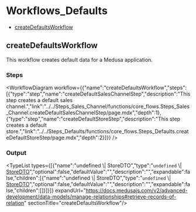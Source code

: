 
# Workflows\_Defaults

- [createDefaultsWorkflow](../../../modules/core_flows/page.mdx#createdefaultsworkflow)

## createDefaultsWorkflow

This workflow creates default data for a Medusa application.

### Steps

<WorkflowDiagram workflow={{"name":"createDefaultsWorkflow","steps":[{"type":"step","name":"createDefaultSalesChannelStep","description":"This step creates a default sales channel.","link":"../../Steps_Sales_Channel/functions/core_flows.Steps_Sales_Channel.createDefaultSalesChannelStep/page.mdx","depth":1},{"type":"step","name":"createDefaultStoreStep","description":"This step creates a default store.","link":"../../Steps_Defaults/functions/core_flows.Steps_Defaults.createDefaultStoreStep/page.mdx","depth":2}]}} />

### Output

<TypeList types={[{"name":"undefined \\| StoreDTO","type":"`undefined` \\| [StoreDTO](../../../store/interfaces/store.StoreDTO/page.mdx)","optional":false,"defaultValue":"","description":"","expandable":false,"children":[{"name":"undefined \\| StoreDTO","type":"`undefined` \\| [StoreDTO](../../../store/interfaces/store.StoreDTO/page.mdx)","optional":false,"defaultValue":"","description":"","expandable":false,"children":[]}]}]} expandUrl="https://docs.medusajs.com/v2/advanced-development/data-models/manage-relationships#retrieve-records-of-relation" sectionTitle="createDefaultsWorkflow"/>
